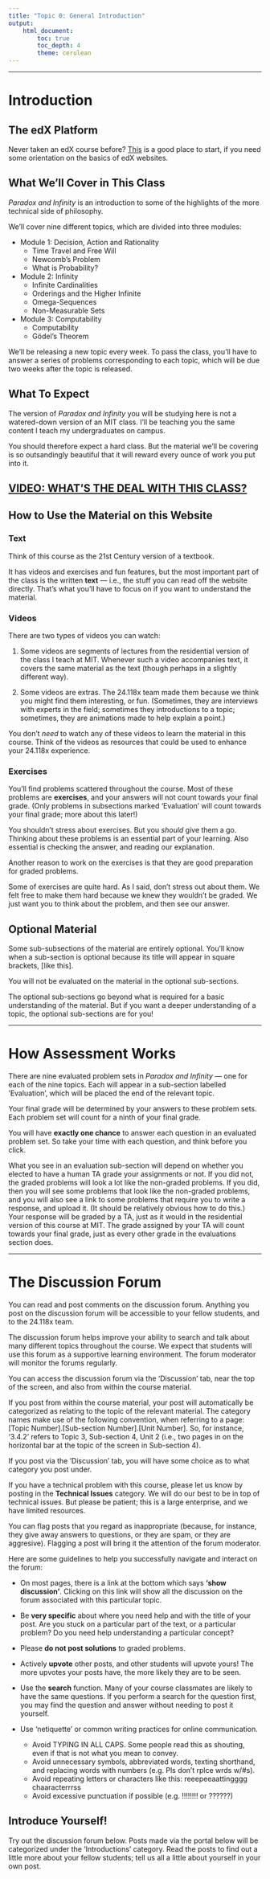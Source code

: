 ```yaml
---
title: "Topic 0: General Introduction"
output:
    html_document:
        toc: true
        toc_depth: 4
        theme: cerulean
---
```


----

# Introduction

## The edX Platform

Never taken an edX course before? [This](https://www.edx.org/course/demox-edx-demox-1#.VBmi8rywLfF) is a good place to start, if you need some orientation on the basics of edX websites.

## What We'll Cover in This Class

*Paradox and Infinity* is an introduction to some of the highlights of the more technical side of philosophy.

We’ll cover nine different topics, which are divided into three modules:

- Module 1: Decision, Action and Rationality
    - Time Travel and Free Will
    - Newcomb’s Problem
    - What is Probability?
- Module 2: Infinity
    - Infinite Cardinalities
    - Orderings and the Higher Infinite
    - Omega-Sequences
    - Non-Measurable Sets
- Module 3: Computability
    - Computability
    - Gödel’s Theorem
    
We’ll be releasing a new topic every week. To pass the class, you’ll have to answer a series of problems corresponding to each topic, which will be due two weeks after the topic is released.

## What To Expect

The version of *Paradox and Infinity* you will be studying here is not a watered-down version of an MIT class. I’ll be teaching you the same content I teach my undergraduates on campus.

You should therefore expect a hard class. But the material we'll be covering is so outsandingly beautiful that it will reward every ounce of work you put into it.

## [VIDEO: WHAT'S THE DEAL WITH THIS CLASS?](https://www.youtube.com/watch?v=6_IWCcswFII)

## How to Use the Material on this Website

### Text

Think of this course as the 21st Century version of a textbook.

It has videos and exercises and fun features, but the most important part of the class is the written **text** — i.e., the stuff you can read off the website directly. That’s what you’ll have to focus on if you want to understand the material.

### Videos

There are two types of videos you can watch:

1. Some videos are segments of lectures from the residential version of the class I teach at MIT. Whenever such a video accompanies text, it covers the same material as the text (though perhaps in a slightly different way). 

2. Some videos are extras. The 24.118x team made them because we think you might find them interesting, or fun. (Sometimes, they are interviews with experts in the field; sometimes they introductions to a topic; sometimes, they are animations made to help explain a point.)

You don’t *need* to watch any of these videos to learn the material in this course. Think of the videos as resources that could be used to enhance your 24.118x experience.

### Exercises

You'll find problems scattered throughout the course. Most of these problems are **exercises**, and your answers will not count towards your final grade. (Only problems in subsections marked ‘Evaluation’ will count towards your final grade; more about this later!)

You shouldn’t stress about exercises. But you *should* give them a go. Thinking about these problems is an essential part of your learning. Also essential is checking the answer, and reading our explanation. 

Another reason to work on the exercises is that they are good preparation for graded problems.

Some of exercises are quite hard. As I said, don’t stress out about them. We felt free to make them hard because we knew they wouldn’t be graded. We just want you to think about the problem, and then see our answer.

## Optional Material

Some sub-subsections of the material are entirely optional. You’ll know when a sub-section is optional because its title will appear in square brackets, [like this].

You will not be evaluated on the material in the optional sub-sections.

The optional sub-sections go beyond what is required for a basic understanding of the material. But if you want a deeper understanding of a topic, the optional sub-sections are for you!

----

# How Assessment Works

There are nine evaluated problem sets in *Paradox and Infinity* — one for each of the nine topics. Each will appear in a sub-section labelled ’Evaluation’, which will be placed the end of the relevant topic.

Your final grade will be determined by your answers to these problem sets. Each problem set will count for a ninth of your final grade.

You will have **exactly one chance** to answer each question in an evaluated problem set. So take your time with each question, and think before you click.

What you see in an evaluation sub-section will depend on whether you elected to have a human TA grade your assignments or not. If you did not, the graded problems will look a lot like the non-graded problems. If you did, then you will see some problems that look like the non-graded problems, and you will also see a link to some problems that require you to write a response, and upload it. (It should be relatively obvious how to do this.) Your response will be graded by a TA, just as it would in the residential version of this course at MIT. The grade assigned by your TA will count towards your final grade, just as every other grade in the evaluations section does.

----

# The Discussion Forum

You can read and post comments on the discussion forum. Anything you post on the discussion forum will be accessible to your fellow students, and to the 24.118x team. 

The discussion forum helps improve your ability to search and talk about many different topics throughout the course. We expect that students will use this forum as a supportive learning environment. The forum moderator will monitor the forums regularly.

You can access the discussion forum via the ‘Discussion’ tab, near the top of the screen, and also from within the course material.

If you post from within the course material, your post will automatically be categorized as relating to the topic of the relevant material. The category names make use of the following convention, when referring to a page: [Topic Number].[Sub-section Number].[Unit Number]. So, for instance, ‘3.4.2’ refers to Topic 3, Sub-section 4, Unit 2 (i.e., two pages in on the horizontal bar at the topic of the screen in Sub-section 4).

If you post via the ’Discussion’ tab, you will have some choice as to what category you post under. 

If you have a technical problem with this course, please let us know by posting in the **Technical Issues** category. We will do our best to be in top of technical issues. But please be patient; this is a large enterprise, and we have limited resources.

You can flag posts that you regard as inappropriate (because, for instance, they give away answers to questions, or they are spam, or they are aggresive). Flagging a post will bring it the attention of the forum moderator.

Here are some guidelines to help you successfully navigate and interact on the forum:

- On most pages, there is a link at the bottom which says **‘show discussion’**. Clicking on this link will show all the discussion on the forum associated with this particular topic.

- Be **very specific** about where you need help and with the title of your post. Are you stuck on a particular part of the text, or a particular problem? Do you need help understanding a particular concept?

- Please **do not post solutions** to graded problems. 

- Actively **upvote** other posts, and other students will upvote yours! The more upvotes your posts have, the more likely they are to be seen.

- Use the **search** function. Many of your course classmates are likely to have the same questions. If you perform a search for the question first, you may find the question and answer without needing to post it yourself.

- Use ‘netiquette’ or common writing practices for online communication.
    - Avoid TYPING IN ALL CAPS. Some people read this as shouting, even if that is not what you mean to convey.
    - Avoid unnecessary symbols, abbreviated words, texting shorthand, and replacing words with numbers (e.g. Pls don’t rplce wrds w/#s).
    - Avoid repeating letters or characters like this: reeepeeaattingggg chaaracterrrss
    - Avoid excessive punctuation if possible (e.g. !!!!!!!! or ??????)

## Introduce Yourself!

Try out the discussion forum below. Posts made via the portal below will be categorized under the ‘Introductions’ category. Read the posts to find out a little more about your fellow students; tell us all a little about yourself in your own post.
